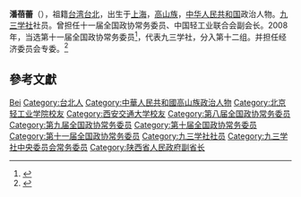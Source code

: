 '''潘蓓蕾'''（{{bd|1941年||}}），祖籍[[台湾省|台湾]][[台北市|台北]]，出生于[[上海|上海]]，[[高山族|高山族]]，[[中华人民共和国|中华人民共和国]]政治人物。[[九三学社|九三学社]]社员。曾担任十一届全国政协常务委员、中国轻工业联合会副会长。2008年，当选第十一届全国政协常务委员<ref>{{cite news|title=第十一届全国政协委员名单|url=http://www.indaa.com.cn/zt/2009qglh/zxzs/200903/t20090303_127573.html|accessdate=2013-04-09|newspaper=新华社北京1月25日电 中国人民政治协商会议第十一届全国委员会委员名单(共2237人，2008年1月25日政协第十届全国委员会常务委员会第二十次会议通过)|date=2008年1月25日|deadurl=yes|archiveurl=https://web.archive.org/web/20130928014403/http://www.indaa.com.cn/zt/2009qglh/zxzs/200903/t20090303_127573.html|archivedate=2013年9月28日}}</ref>，代表九三学社，分入第十二组。并担任经济委员会专委。<ref>{{cite news|title=全国政协信息-潘蓓蕾|url=http://www.cppcc.gov.cn/CMS/wylibary/showJcwyxtInfoWylibary.action?tabJcwyxt.guid=11W0004500&wytype=wjwy|accessdate=2013-04-11|newspaper=全国政协委员会|archive-date=2019-06-13|archive-url=https://web.archive.org/web/20190613150924/http://www.cppcc.gov.cn/CMS/wylibary/showJcwyxtInfoWylibary.action?tabJcwyxt.guid=11W0004500&wytype=wjwy|dead-url=no}}</ref>

== 參考文獻 ==
{{reflist}}

{{中国政治人物小作品}}
{{九三学社第九届中央委员会}}
{{九三学社第十届中央委员会}}
{{九三学社第十一届中央委员会}}

{{Authority control}}
{{DEFAULTSORT:Pan潘}}
[[Category:潘姓|Bei]]
[[Category:台北人|Category:台北人]]
[[Category:中華人民共和國高山族政治人物|Category:中華人民共和國高山族政治人物]]
[[Category:北京轻工业学院校友|Category:北京轻工业学院校友]]
[[Category:西安交通大学校友|Category:西安交通大学校友]]
[[Category:第八届全国政协常务委员|Category:第八届全国政协常务委员]]
[[Category:第九届全国政协常务委员|Category:第九届全国政协常务委员]]
[[Category:第十届全国政协常务委员|Category:第十届全国政协常务委员]]
[[Category:第十一届全国政协常务委员|Category:第十一届全国政协常务委员]]
[[Category:九三学社社员|Category:九三学社社员]]
[[Category:九三学社中央委员会常务委员|Category:九三学社中央委员会常务委员]]
[[Category:陕西省人民政府副省长|Category:陕西省人民政府副省长]]